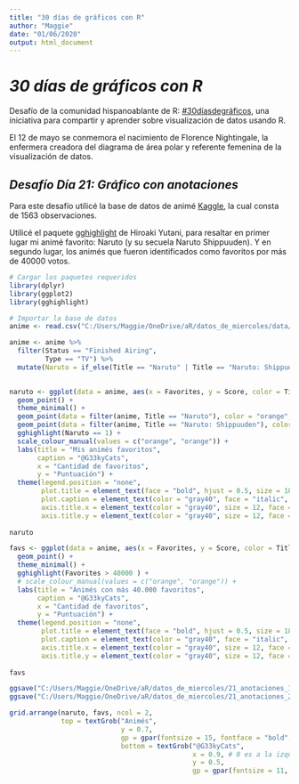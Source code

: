 ```yaml
---
title: "30 días de gráficos con R"
author: "Maggie"
date: "01/06/2020"
output: html_document
---
```


# _30 días de gráficos con R_

Desafío de la comunidad hispanoablante de R: [#30díasdegráficos](https://github.com/cienciadedatos/datos-de-miercoles/blob/master/30-dias-de-graficos-2020.md), una iniciativa para compartir y aprender sobre visualización de datos usando R.

El 12 de mayo se conmemora el nacimiento de Florence Nightingale, la enfermera creadora del diagrama de área polar y referente femenina de la visualización de datos.


## _Desafío Día 21: Gráfico con anotaciones_

Para este desafío utilicé la base de datos de animé [Kaggle](https://www.kaggle.com/canggih/anime-data-score-staff-synopsis-and-genre), la cual consta de 1563 observaciones.

Utilicé el paquete [gghighlight](https://www.rdocumentation.org/packages/gghighlight/versions/0.1.0) de Hiroaki Yutani, para resaltar en primer lugar mi animé favorito: Naruto (y su secuela Naruto Shippuuden). Y en segundo lugar, los animés que fueron identificados como favoritos por más de 40000 votos. 


```r
# Cargar los paquetes requeridos
library(dplyr)
library(ggplot2)
library(gghighlight)
```


```r
# Importar la base de datos
anime <- read.csv("C:/Users/Maggie/OneDrive/aR/datos_de_miercoles/data/dataanime.csv")

anime <- anime %>% 
  filter(Status == "Finished Airing", 
         Type == "TV") %>% 
  mutate(Naruto = if_else(Title == "Naruto" | Title == "Naruto: Shippuuden", 1, 0))
                         
```

```r
naruto <- ggplot(data = anime, aes(x = Favorites, y = Score, color = Title)) +
  geom_point() + 
  theme_minimal() +
  geom_point(data = filter(anime, Title == "Naruto"), color = "orange", size = 3) +
  geom_point(data = filter(anime, Title == "Naruto: Shippuuden"), color = "orange", size = 3) +
  gghighlight(Naruto == 1) + 
  scale_colour_manual(values = c("orange", "orange")) + 
  labs(title = "Mis animés favoritos",
       caption = "@G33kyCats",
       x = "Cantidad de favoritos",
       y = "Puntuación") +
  theme(legend.position = "none",
        plot.title = element_text(face = "bold", hjust = 0.5, size = 18),
        plot.caption = element_text(color = "gray40", face = "italic", size = 11),
        axis.title.x = element_text(color = "gray40", size = 12, face = "bold"),
        axis.title.y = element_text(color = "gray40", size = 12, face = "bold")) 
  
naruto    

```

```r

favs <- ggplot(data = anime, aes(x = Favorites, y = Score, color = Title)) +
  geom_point() + 
  theme_minimal() +
  gghighlight(Favorites > 40000 ) + 
  # scale_colour_manual(values = c("orange", "orange")) + 
  labs(title = "Animés con más 40.000 favoritos",
       caption = "@G33kyCats",
       x = "Cantidad de favoritos",
       y = "Puntuación") +
  theme(legend.position = "none",
        plot.title = element_text(face = "bold", hjust = 0.5, size = 18),
        plot.caption = element_text(color = "gray40", face = "italic", size = 11),
        axis.title.x = element_text(color = "gray40", size = 12, face = "bold"),
        axis.title.y = element_text(color = "gray40", size = 12, face = "bold")) 
  
favs    
```

```r

ggsave("C:/Users/Maggie/OneDrive/aR/datos_de_miercoles/21_anotaciones_1.png", naruto, width = 7, height = 6)
ggsave("C:/Users/Maggie/OneDrive/aR/datos_de_miercoles/21_anotaciones_2.png", favs, width = 7, height = 6)
```




```r
grid.arrange(naruto, favs, ncol = 2,
             top = textGrob("Animés",
                            y = 0.7,
                            gp = gpar(fontsize = 15, fontface = "bold", fontfamily = "sans")),
                            bottom = textGrob("@G33kyCats",
                                              x = 0.9, # 0 es a la izquierda
                                              y = 0.5,
                                              gp = gpar(fontsize = 11, fontface = "italic", fontfamily = "sans", col = "thistle4"))) 
```

